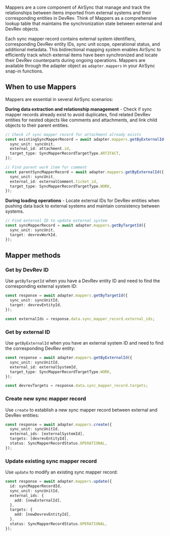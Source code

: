 Mappers are a core component of AirSync that manage and track the relationships between items imported from external systems and their corresponding entities in DevRev. Think of Mappers as a comprehensive lookup table that maintains the synchronization state between external and DevRev objects.

Each sync mapper record contains external system identifiers, corresponding DevRev entity IDs, sync unit scope, operational status, and additional metadata. This bidirectional mapping system enables AirSync to efficiently track which external items have been synchronized and locate their DevRev counterparts during ongoing operations. Mappers are available through the adapter object as `adapter.mappers` in your AirSync snap-in functions.

## When to use Mappers

Mappers are essential in several AirSync scenarios:

**During data extraction and relationship management** - Check if sync mapper records already exist to avoid duplicates, find related DevRev entities for nested objects like comments and attachments, and link child objects to their parent entities.

```typescript
// Check if sync mapper record for attachment already exists
const existingSyncMapperRecord = await adapter.mappers.getByExternalId({
  sync_unit: syncUnit,
  external_id: attachment.id,
  target_type: SyncMapperRecordTargetType.ARTIFACT,
});

// Find parent work item for comment
const parentSyncMapperRecord = await adapter.mappers.getByExternalId({
  sync_unit: syncUnit,
  external_id: externalComment.ticket_id,
  target_type: SyncMapperRecordTargetType.WORK,
});
```

**During loading operations** - Locate external IDs for DevRev entities when pushing data back to external systems and maintain consistency between systems.

```typescript
// Find external ID to update external system
const syncMapperRecord = await adapter.mappers.getByTargetId({
  sync_unit: syncUnit,
  target: devrevWorkId,
});
```

## Mapper methods

### Get by DevRev ID

Use `getByTargetId` when you have a DevRev entity ID and need to find the corresponding external system ID:

```typescript
const response = await adapter.mappers.getByTargetId({
  sync_unit: syncUnitId,
  target: devrevEntityId,
});

const externalIds = response.data.sync_mapper_record.external_ids;
```

### Get by external ID

Use `getByExternalId` when you have an external system ID and need to find the corresponding DevRev entity:

```typescript
const response = await adapter.mappers.getByExternalId({
  sync_unit: syncUnitId,
  external_id: externalSystemId,
  target_type: SyncMapperRecordTargetType.WORK,
});

const devrevTargets = response.data.sync_mapper_record.targets;
```

### Create new sync mapper record

Use `create` to establish a new sync mapper record between external and DevRev entities:

```typescript
const response = await adapter.mappers.create({
  sync_unit: syncUnitId,
  external_ids: [externalSystemId],
  targets: [devrevEntityId],
  status: SyncMapperRecordStatus.OPERATIONAL,
});
```

### Update existing sync mapper record

Use `update` to modify an existing sync mapper record:

```typescript
const response = await adapter.mappers.update({
  id: syncMapperRecordId,
  sync_unit: syncUnitId,
  external_ids: {
    add: [newExternalId],
  },
  targets: {
    add: [newDevrevEntityId],
  },
  status: SyncMapperRecordStatus.OPERATIONAL,
});
```
